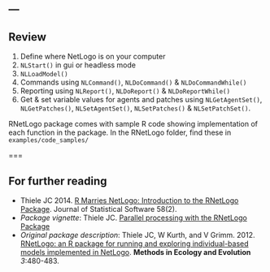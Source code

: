 ---
---
  
## Review
  
1. Define where NetLogo is on your computer
2. `NLStart()` in gui or headless mode
3. `NLLoadModel()`
4. Commands using `NLCommand()`, `NLDoCommand()` & `NLDoCommandWhile()`
5. Reporting using `NLReport()`, `NLDoReport()` & `NLDoReportWhile()`
6. Get & set variable values for agents and patches using `NLGetAgentSet()`, `NLGetPatches()`, `NLSetAgentSet()`, `NLSetPatches()` & `NLSetPatchSet()`.

RNetLogo package comes with sample R code showing implementation of each function in the package. In the RNetLogo folder, find these in `examples/code_samples/`

===

## For further reading

* Thiele JC 2014. [R Marries NetLogo: Introduction to the RNetLogo Package](https://www.jstatsoft.org/article/view/v058i02). Journal of Statistical Software 58(2).
* *Package vignette*: Thiele JC. [Parallel processing with the RNetLogo Package](https://cran.r-project.org/web/packages/RNetLogo/vignettes/parallelProcessing.pdf)
* *Original package description*: Thiele JC, W Kurth, and V Grimm. 2012. [RNetLogo: an R package for running and exploring individual-based models implemented in NetLogo](http://onlinelibrary.wiley.com/doi/10.1111/j.2041-210X.2011.00180.x/abstract). **Methods in Ecology and Evolution** *3*:480-483.